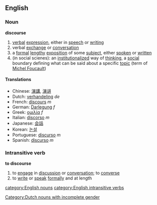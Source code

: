 ==English==
===Noun===
'''discourse'''

# [[verbal]] [[expression]], either in [[speech]] or [[writing]]
# verbal [[exchange]] or [[conversation]]
# a [[formal]] [[lengthy]] [[exposition]] of some [[subject]], either [[spoken]] or [[written]]
# (in social scienes): an [[institutionalized]] way of [[thinking]], a [[social]] boundary defining what can be said about a specific [[topic]] (term of [[Wikipedia:Michel Foucault|Michel Foucault]])

====Translations====
*Chinese: [[演講]], [[演讲]]
*Dutch: [[verhandeling]] ''de'' [[Category:Dutch nouns with incomplete gender]]
*French: [[discours]] ''m''
*German: [[Darlegung]] ''f''
*Greek: [[ομιλία]] ''f''
*Italian: [[discorso]] ''m''
*Japanese: [[会話]]
*Korean: [[논설]]
*Portuguese: [[discurso]] ''m''
*Spanish: [[discurso]] ''m''

===Intransitive verb===
'''to discourse'''

# to [[engage]] in [[discussion]] or [[conversation]]; to [[converse]]
# to [[write]] or [[speak]] [[formally]] and at length

[[category:English nouns]]
[[category:English intransitive verbs]]